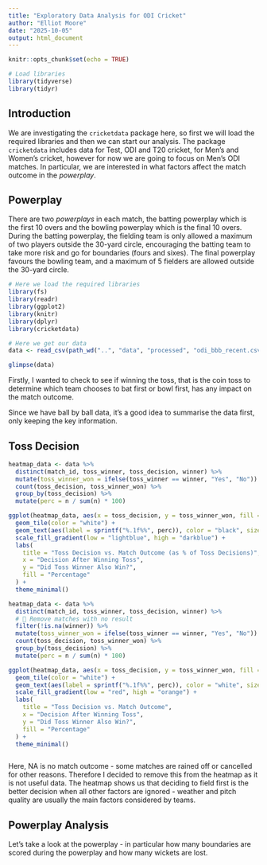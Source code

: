```yaml
---
title: "Exploratory Data Analysis for ODI Cricket"
author: "Elliot Moore"
date: "2025-10-05"
output: html_document
---
```


```r
knitr::opts_chunk$set(echo = TRUE)
```


```r
# Load libraries
library(tidyverse)
library(tidyr)
```

## Introduction
We are investigating the $\texttt{cricketdata}$ package here, so first we will 
load the required libraries and then we can start our analysis. The package 
$\texttt{cricketdata}$ includes data for Test, ODI and T20 cricket, for Men's and
Women's cricket, however for now we are going to focus on Men's ODI matches. In
particular, we are interested in what factors affect the match outcome in the 
*powerplay*. 

## Powerplay
There are two *powerplays* in each match, the batting powerplay which
is the first 10 overs and the bowling powerplay which is the final 10 overs. During
the batting powerplay, the fielding team is only allowed a maximum of two players
outside the 30-yard circle, encouraging the batting team to take more risk and 
go for boundaries (fours and sixes). The final powerplay favours the bowling team,
and a maximum of 5 fielders are allowed outside the 30-yard circle.


```r
# Here we load the required libraries
library(fs)
library(readr)
library(ggplot2)
library(knitr)
library(dplyr)
library(cricketdata)
```

```r
# Here we get our data
data <- read_csv(path_wd("..", "data", "processed", "odi_bbb_recent.csv"))

```


```r
glimpse(data)
```


Firstly, I wanted to check to see if winning the toss, that is the coin toss to
determine which team chooses to bat first or bowl first, has any impact on the 
match outcome.

Since we have ball by ball data, it's a good idea to summarise the data first, 
only keeping the key information.


## Toss Decision
```r
heatmap_data <- data %>%
  distinct(match_id, toss_winner, toss_decision, winner) %>%
  mutate(toss_winner_won = ifelse(toss_winner == winner, "Yes", "No")) %>%
  count(toss_decision, toss_winner_won) %>%
  group_by(toss_decision) %>%
  mutate(perc = n / sum(n) * 100)

ggplot(heatmap_data, aes(x = toss_decision, y = toss_winner_won, fill = perc)) +
  geom_tile(color = "white") +
  geom_text(aes(label = sprintf("%.1f%%", perc)), color = "black", size = 5) +
  scale_fill_gradient(low = "lightblue", high = "darkblue") +
  labs(
    title = "Toss Decision vs. Match Outcome (as % of Toss Decisions)",
    x = "Decision After Winning Toss",
    y = "Did Toss Winner Also Win?",
    fill = "Percentage"
  ) +
  theme_minimal()

```



```r
heatmap_data <- data %>%
  distinct(match_id, toss_winner, toss_decision, winner) %>%
  # 🔹 Remove matches with no result
  filter(!is.na(winner)) %>%
  mutate(toss_winner_won = ifelse(toss_winner == winner, "Yes", "No")) %>%
  count(toss_decision, toss_winner_won) %>%
  group_by(toss_decision) %>%
  mutate(perc = n / sum(n) * 100)

ggplot(heatmap_data, aes(x = toss_decision, y = toss_winner_won, fill = perc)) +
  geom_tile(color = "white") +
  geom_text(aes(label = sprintf("%.1f%%", perc)), color = "white", size = 5) +
  scale_fill_gradient(low = "red", high = "orange") +
  labs(
    title = "Toss Decision vs. Match Outcome",
    x = "Decision After Winning Toss",
    y = "Did Toss Winner Also Win?",
    fill = "Percentage"
  ) +
  theme_minimal()



```



Here, NA is no match outcome - some matches are rained off or cancelled for other
reasons. Therefore I decided to remove this from the heatmap as it is not
useful data. The heatmap shows us that deciding to field first is the better decision
when all other factors are ignored - weather and pitch quality are usually the 
main factors considered by teams.

## Powerplay Analysis

Let's take a look at the powerplay - in particular how many boundaries are scored
during the powerplay and how many wickets are lost.




